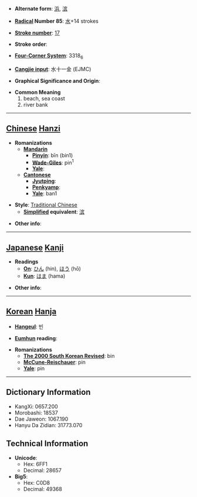 * '''Alternate form''': [[浜]], [[滨]]

* '''[[Wiktionary:Chinese radical index| Radical]] Number 85''': [[Wiktionary:Chinese radical index 水|水]]+14 strokes

* '''[[Wiktionary:Chinese total strokes index|Stroke number]]''': [[Wiktionary:Chinese total strokes index 17|17]]

* '''Stroke order''': 

* '''[[Wiktionary:Chinese four corner index|Four-Corner System]]''': 3318<sub>6</sub>

* '''[[Wiktionary:Chinese Cangjie index|Cangjie input]]''': 水十一金 (EJMC)

* '''Graphical Significance and Origin''': 

* '''Common Meaning'''
*#beach, sea coast
*# river bank


----

== [[Chinese]] [[Hanzi]] ==

* '''Romanizations'''
** '''[[Mandarin]]'''
*** '''[[Pinyin]]''': bīn (bin1)
*** '''[[Wade-Giles]]''': pin<sup>1</sup>
*** '''[[Yale]]''': 
** '''[[Cantonese]]'''
*** '''[[Jyutping]]''':
*** '''[[Penkyamp]]''': 
*** '''[[Yale]]''': ban1

* '''Style''': [[Traditional Chinese]] 
** '''[[Simplified Chinese|Simplified]] equivalent''': [[滨]]

* '''Other info''': 

----

== [[Japanese]] [[Kanji]] ==

* '''Readings'''
** '''[[On]]''': [[ひん]] (hin), [[ほう]] (hō)
** '''[[Kun]]''': [[はま]] (hama)

* '''Other info''':  

----

== [[Korean]] [[Hanja]] ==

* '''[[Hangeul]]''': 빈

* '''[[Eumhun]] reading''': 

* '''Romanizations'''
** '''[[The 2000 South Korean Revised Romanization|The 2000 South Korean Revised]]''': bin
** '''[[McCune-Reischauer]]''': pin
** '''[[Yale]]''': pin

----

== Dictionary Information ==

* KangXi: 0657.200
* Morobashi: 18537
* Dae Jaweon: 1067.190
* Hanyu Da Zidian: 31773.070

== Technical Information ==

* '''Unicode''':
** Hex: 6FF1
** Decimal: 28657
* '''Big5''':
** Hex: C0D8
** Decimal: 49368